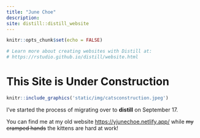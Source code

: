 ```yaml
---
title: "June Choe"
description:
site: distill::distill_website
---
```


```r
knitr::opts_chunk$set(echo = FALSE)

# Learn more about creating websites with Distill at:
# https://rstudio.github.io/distill/website.html

```

# This Site is Under Construction

```r
knitr::include_graphics('static/img/catsconstruction.jpeg')
```


I've started the process of migrating over to **distill** on September 17.

You can find me at my old website <https://yjunechoe.netlify.app/> while ~~my cramped hands~~ the kittens are hard at work!


